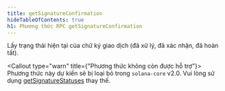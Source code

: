 ```yaml
---
title: getSignatureConfirmation
hideTableOfContents: true
h1: Phương thức RPC getSignatureConfirmation
---
```


Lấy trạng thái hiện tại của chữ ký giao dịch (đã xử lý, đã xác nhận, đã hoàn
tất).

<Callout type="warn" title={"Phương thức không còn được hỗ trợ"}>
  Phương thức này dự kiến sẽ bị loại bỏ trong `solana-core` v2.0. Vui lòng sử
  dụng [getSignatureStatuses](/docs/rpc/http/getsignaturestatuses) thay thế.
</Callout>
